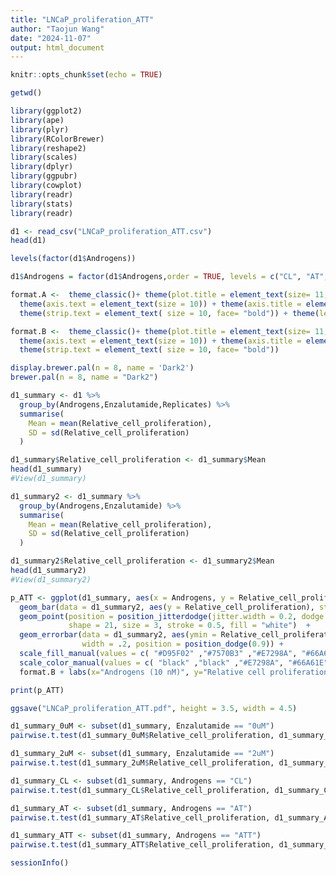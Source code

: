 ---
title: "LNCaP_proliferation_ATT"
author: "Taojun Wang"
date: "2024-11-07"
output: html_document
---

```{r setup, include=FALSE}
knitr::opts_chunk$set(echo = TRUE)
```

```{r}
getwd()
```

```{r warning=FALSE}
library(ggplot2)
library(ape)
library(plyr)
library(RColorBrewer)
library(reshape2)
library(scales)
library(dplyr)
library(ggpubr) 
library(cowplot) 
library(readr)
library(stats)
library(readr)
```

```{r}
d1 <- read_csv("LNCaP_proliferation_ATT.csv") 
head(d1)
```

```{r}
levels(factor(d1$Androgens))
```

```{r}
d1$Androgens = factor(d1$Androgens,order = TRUE, levels = c("CL", "AT", "ATT"))
```

```{r}
format.A <-  theme_classic()+ theme(plot.title = element_text(size= 11, hjust=0.5, face="bold"))+ 
  theme(axis.text = element_text(size = 10)) + theme(axis.title = element_text(size = 10, face="bold")) + 
  theme(strip.text = element_text( size = 10, face= "bold")) + theme(legend.position = "none")

format.B <-  theme_classic()+ theme(plot.title = element_text(size= 11, hjust=0.5, face="bold"))+ 
  theme(axis.text = element_text(size = 10)) + theme(axis.title = element_text(size = 10, face="bold")) + 
  theme(strip.text = element_text( size = 10, face= "bold")) 
```

```{r}
display.brewer.pal(n = 8, name = 'Dark2')
brewer.pal(n = 8, name = "Dark2")
```

```{r}
d1_summary <- d1 %>%
  group_by(Androgens,Enzalutamide,Replicates) %>%
  summarise(
    Mean = mean(Relative_cell_proliferation),
    SD = sd(Relative_cell_proliferation) 
  )

d1_summary$Relative_cell_proliferation <- d1_summary$Mean
head(d1_summary)
#View(d1_summary)

d1_summary2 <- d1_summary %>%
  group_by(Androgens,Enzalutamide) %>%
  summarise(
    Mean = mean(Relative_cell_proliferation),
    SD = sd(Relative_cell_proliferation) 
  )

d1_summary2$Relative_cell_proliferation <- d1_summary2$Mean
head(d1_summary2)
#View(d1_summary2)

```

```{r}

p_ATT <- ggplot(d1_summary, aes(x = Androgens, y = Relative_cell_proliferation, fill = Enzalutamide)) +
  geom_bar(data = d1_summary2, aes(y = Relative_cell_proliferation), stat = "identity", position = position_dodge(),color="black") +
  geom_point(position = position_jitterdodge(jitter.width = 0.2, dodge.width = 0.9), aes(color = Enzalutamide), 
             shape = 21, size = 3, stroke = 0.5, fill = "white")  + 
  geom_errorbar(data = d1_summary2, aes(ymin = Relative_cell_proliferation - SD, ymax = Relative_cell_proliferation + SD), 
                width = .2, position = position_dodge(0.9)) + 
  scale_fill_manual(values = c( "#D95F02" ,"#7570B3" ,"#E7298A", "#66A61E", "#E6AB02", "#A6761D", "#666666","#1B9E77")) + 
  scale_color_manual(values = c( "black" ,"black" ,"#E7298A", "#66A61E", "#E6AB02", "#A6761D", "#666666","#1B9E77")) + ylim(0,2) + 
  format.B + labs(x="Androgens (10 nM)", y="Relative cell proliferation")

print(p_ATT)

ggsave("LNCaP_proliferation_ATT.pdf", height = 3.5, width = 4.5)

```

```{r}

d1_summary_0uM <- subset(d1_summary, Enzalutamide == "0uM")
pairwise.t.test(d1_summary_0uM$Relative_cell_proliferation, d1_summary_0uM$Androgens, p.adjust.method = "BH")

d1_summary_2uM <- subset(d1_summary, Enzalutamide == "2uM")
pairwise.t.test(d1_summary_2uM$Relative_cell_proliferation, d1_summary_2uM$Androgens, p.adjust.method = "BH")

d1_summary_CL <- subset(d1_summary, Androgens == "CL")
pairwise.t.test(d1_summary_CL$Relative_cell_proliferation, d1_summary_CL$Enzalutamide, p.adjust.method = "BH")

d1_summary_AT <- subset(d1_summary, Androgens == "AT")
pairwise.t.test(d1_summary_AT$Relative_cell_proliferation, d1_summary_AT$Enzalutamide, p.adjust.method = "BH")

d1_summary_ATT <- subset(d1_summary, Androgens == "ATT")
pairwise.t.test(d1_summary_ATT$Relative_cell_proliferation, d1_summary_ATT$Enzalutamide, p.adjust.method = "BH")

```

```{r}
sessionInfo()
```


